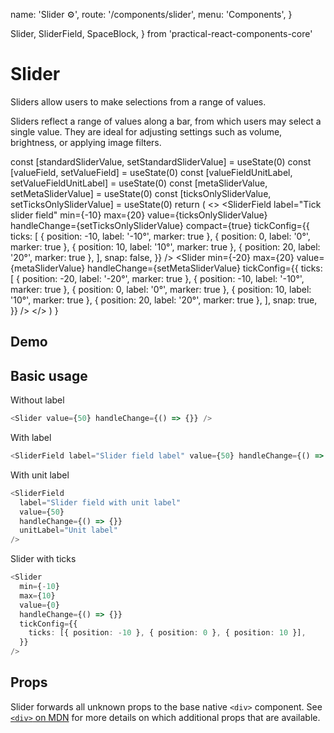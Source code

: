   name: 'Slider ⚙',
  route: '/components/slider',
  menu: 'Components',
}


  Slider,
  SliderField,
  SpaceBlock,
} from 'practical-react-components-core'

# Slider

Sliders allow users to make selections from a range of values.

Sliders reflect a range of values along a bar, from which users may select a single value.
They are ideal for adjusting settings such as volume, brightness, or applying image filters.

  const [standardSliderValue, setStandardSliderValue] = useState(0)
  const [valueField, setValueField] = useState(0)
  const [valueFieldUnitLabel, setValueFieldUnitLabel] = useState(0)
  const [metaSliderValue, setMetaSliderValue] = useState(0)
  const [ticksOnlySliderValue, setTicksOnlySliderValue] = useState(0)
  return (
    <>
      <Slider
        value={standardSliderValue}
        handleChange={setStandardSliderValue}
      />
      <SpaceBlock variant={16} />
      <SliderField
        value={valueField}
        handleChange={setValueField}
        label="Slider field label"
      />
      <SpaceBlock variant={16} />
      <SliderField
        value={valueFieldUnitLabel}
        handleChange={setValueFieldUnitLabel}
        label="Slider field with unit label"
        unitLabel="Unit label"
      />
      <SpaceBlock variant={16} />
      <SliderField
        label="Tick slider field"
        min={-10}
        max={20}
        value={ticksOnlySliderValue}
        handleChange={setTicksOnlySliderValue}
        compact={true}
        tickConfig={{
          ticks: [
            { position: -10, label: '-10°', marker: true },
            { position: 0, label: '0°', marker: true },
            { position: 10, label: '10°', marker: true },
            { position: 20, label: '20°', marker: true },
          ],
          snap: false,
        }}
      />
      <SpaceBlock variant={16} />
      <Slider
        min={-20}
        max={20}
        value={metaSliderValue}
        handleChange={setMetaSliderValue}
        tickConfig={{
          ticks: [
            { position: -20, label: '-20°', marker: true },
            { position: -10, label: '-10°', marker: true },
            { position: 0, label: '0°', marker: true },
            { position: 10, label: '10°', marker: true },
            { position: 20, label: '20°', marker: true },
          ],
          snap: true,
        }}
      />
    </>
  )
}

## Demo

<DemoComponent />

## Basic usage

Without label

```typescript type=live
<Slider value={50} handleChange={() => {}} />
```

With label

```typescript type=live
<SliderField label="Slider field label" value={50} handleChange={() => {}} />
```

With unit label

```typescript type=live
<SliderField
  label="Slider field with unit label"
  value={50}
  handleChange={() => {}}
  unitLabel="Unit label"
/>
```

Slider with ticks

```typescript type=live
<Slider
  min={-10}
  max={10}
  value={0}
  handleChange={() => {}}
  tickConfig={{
    ticks: [{ position: -10 }, { position: 0 }, { position: 10 }],
  }}
/>
```

## Props

Slider forwards all unknown props to the base native `<div>` component. See
[`<div>` on MDN](https://developer.mozilla.org/en-US/docs/Web/HTML/Element/div) for more
details on which additional props that are available.

<Props of="Slider" />
